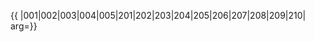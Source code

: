 {{ {{{1|PRC admin/showlist}}}
|001|002|003|004|005|201|202|203|204|205|206|207|208|209|210|
arg={{{arg|}}}}}